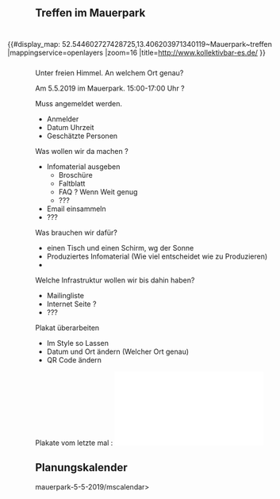 == Treffen im Mauerpark ==

<div style=" padding: 5px; margin: 5px; float: right; width: 550px; ">
{{#display_map: 52.544602727428725,13.406203971340119~Mauerpark~treffen
|mappingservice=openlayers
|zoom=16
|title=http://www.kollektivbar-es.de/
}}
</div>


{{Kalenderblatt
 |Typ    = Vorstellung
 |Titel  = Vorstellung
 |Link   = 
 |Datum  = 05.05.2019
 |Zeit   = 15:00
 |Lokal  = Mauerpark
 |Straße = 
 |PLZ    = 
 |Ort    = Berlin
}}

Unter freien Himmel. An welchem Ort genau?

Am 5.5.2019 im Mauerpark. 15:00-17:00 Uhr ?

Muss angemeldet werden. 
* Anmelder
* Datum Uhrzeit
* Geschätzte Personen

Was wollen wir da machen ?
* Infomaterial ausgeben
** Broschüre
** Faltblatt
** FAQ ? Wenn Weit genug
** ???
* Email einsammeln
* ???

Was brauchen wir dafür?
* einen Tisch und einen Schirm, wg der Sonne
* Produziertes Infomaterial (Wie viel entscheidet wie zu Produzieren)
* 


Welche Infrastruktur wollen wir bis dahin haben?
* Mailingliste
* Internet Seite ?
* ???

Plakat überarbeiten
* Im Style so Lassen
* Datum und Ort ändern (Welcher Ort genau)
* QR Code ändern

Plakate vom letzte mal : [[Datei:Plakat-Neuköln.pdf|mini|center]]

== Planungskalender ==
<mscalendar>mauerpark-5-5-2019/mscalendar>
